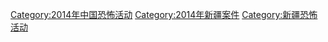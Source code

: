 [[Category:2014年中国恐怖活动|Category:2014年中国恐怖活动]]
[[Category:2014年新疆案件|Category:2014年新疆案件]]
[[Category:新疆恐怖活动|Category:新疆恐怖活动]]
